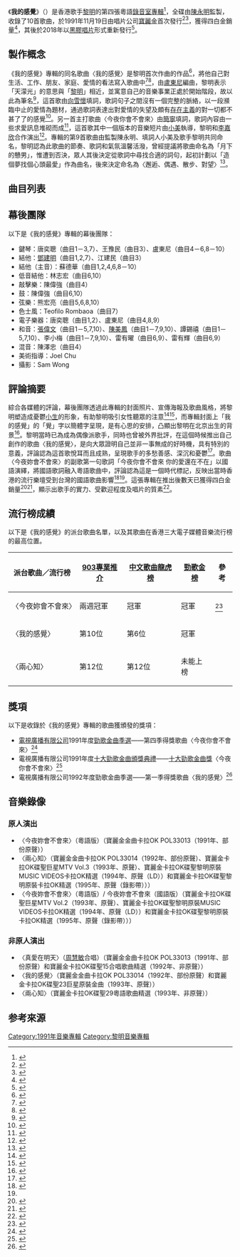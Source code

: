 {{Infobox album
| name       = 我的感覺
| original_name  = {{lang|en|''Personal Feeling''}}
| type       = album
| artist     = [[黎明|黎明]]
| cover      = 黎明 我的感覺.jpg
| alt        = 《我的感覺》的唱片專輯封面
| released   = {{start date|1991|11|19}}
| format     = [[黑膠唱片|黑膠唱片]]、[[CD|CD]]、[[卡式錄音帶|卡式錄音帶]]
| recorded   = 1991年7月－8月
| studio     = 
| genre      = [[流行音樂|流行音樂]]
| length     = {{Duration|m=39|s=57}}
| language   = [[粵語|粵語]]
| label      = 寶麗金
| producer   = 陳永明
| reviews    =
| chronology = 黎明
| prev_title = [[今夜妳會不會來|今夜妳會不會來]]
| prev_year  = 1991
| next_title = [[但願不只是朋友|但願不只是朋友]]
| next_year  = 1992
}}

《'''我的感覺'''》（{{lang-en|''Personal Feeling''}}）是香港歌手[[黎明|黎明]]的第四張粵語[[錄音室專輯|錄音室專輯]]<ref>{{Cite web|url = https://www.881903.com/highlight/2366988/%E5%BB%A3%E6%9D%B1%E7%88%86%E8%B0%B7-%E6%98%8E%E6%97%A5%E4%B9%8B%E5%BB%A3%E6%9D%B1%E6%AD%8C/11%E6%9C%8819%E6%97%A5%E4%B9%8B%E5%BB%A3%E6%9D%B1%E6%AD%8C|title = 11月19日之廣東歌|date = 2020-11-18|publisher = 商業電台|language = zh|accessdate = 2021-06-07|archive-url = https://web.archive.org/web/20210607125357/https://www.881903.com/highlight/2366988/%E5%BB%A3%E6%9D%B1%E7%88%86%E8%B0%B7-%E6%98%8E%E6%97%A5%E4%B9%8B%E5%BB%A3%E6%9D%B1%E6%AD%8C/11%E6%9C%8819%E6%97%A5%E4%B9%8B%E5%BB%A3%E6%9D%B1%E6%AD%8C|archive-date = 2021-06-07|dead-url = yes}}</ref>，全碟由[[陳永明_(音樂人)|陳永明]]監製，收錄了10首歌曲，於1991年11月19日由唱片公司[[寶麗金|寶麗金]]首次發行<ref>{{Cite book | author = 張錦華| title = 中國當代流行音樂的傳播與接受研究 | location = 北京 | publisher = 中國傳媒大學出版社 | date = 2016-03 | pages = 23 | ISBN = 9787565715181 |language = zh-hans}}</ref><ref>{{Cite book | author = 林玉鑫| title = 百歌爭嗚 成名曲、流行曲快樂大放送 | location = 北京 | publisher = 海潮出版社 | date = 2001-01 | pages = 371 | ISBN = 7801512839 |language = zh-hans}}</ref>，獲得四白金銷量<ref>{{Cite book|title = 黎天王錢來自有方|location =香港|publisher = 娛樂天下周刊 |date =1994|url = https://i.imgur.com/lvCUdMV.jpg |language =zh|accessdate =2022-01-30|archive-url = https://web.archive.org/web/20210501020407/https://i.imgur.com/lvCUdMV.jpg|archive-date =2021-05-01|dead-url =yes}}</ref>，其後於2018年以[[黑膠唱片|黑膠唱片]]形式重新發行<ref>{{Cite web |url = https://www.discogs.com/%E9%BB%8E%E6%98%8E-%E6%88%91%E7%9A%84%E6%84%9F%E8%A6%BA-Personal-Feeling/release/9196362 |title = 黎明–我的感覺|date = 2018 |publisher = Discogs |language = en|accessdate =2021-06-01|archive-url = https://web.archive.org/web/20200925011950/https://www.discogs.com/%E9%BB%8E%E6%98%8E-%E6%88%91%E7%9A%84%E6%84%9F%E8%A6%BA-Personal-Feeling/release/9196362|archive-date = 2020-09-25|dead-url = no}}</ref>。

==製作概念==
《我的感覺》專輯的同名歌曲〈我的感覺〉是黎明首次作曲的作品<ref>{{cite news|language = zh|url = https://hd.stheadline.com/life/hotpicks/20210713/600551/|title = 1991年連出三張唱片 仲有時間作曲 以「天濛光」筆名作《我的感覺》 成為Fans心目中金曲之一|publisher = 頭條日報|date = 2021-07-13|accessdate = 2022-01-23|archive-url = https://web.archive.org/web/20220123074423/https://i.imgur.com/OV5wJjY.jpg|archive-date = 2022-01-23|dead-url = no}}</ref>，將他自己對生活、工作、朋友、家庭、愛情的看法寫入歌曲中<ref>{{Cite book | author = 則夫 | title = 黎明 Cover Story | location = 香港 | publisher = Music Express雜誌 | date = 1991 | pages = 4|accessdate = 2020-09-25|url = https://wx4.sinaimg.cn/large/67df3b43ly1gi4mmxr89ej20u0140b2a.jpg|language = zh|archive-url = https://web.archive.org/web/20200925013422/https://wx4.sinaimg.cn/large/67df3b43ly1gi4mmxr89ej20u0140b2a.jpg|archive-date = 2020-09-25|dead-url = yes}}</ref><ref>{{cite news |language = zh |title = 黎明譜曲我的感覺 寓情於歌訴及心聲 |publisher = 大公報 |pages = 20 |date = 1991-10-21}}</ref>，由[[盧東尼|盧東尼]]編曲，黎明表示「天濛光」的意思與「[[拂曉|黎明]]」相近，並寓意自己的音樂事業正處於開始階段，故以此為筆名<ref>{{Cite web |url = https://i.imgur.com/WCAwDOo.jpg|title =缺點要改正 事實要面對 從未想過靠胡混成功|year =1991|publisher =大眾電視|language =zh|accessdate =2021-08-07|archive-url = https://web.archive.org/web/20210806235912/https://i.imgur.com/WCAwDOo.jpg|archive-date = 2020-09-25|dead-url = yes}}</ref>，這首歌由[[向雪懷|向雪懷]]填詞，歌詞句子之間沒有一個完整的脈絡，以一段瀕臨中止的愛情為題材，通過歌詞表達出對愛情的失望及頗有[[存在主義|存在主義]]的對一切都不甚了了的感覺<ref>{{Cite book | author = 朱耀偉 | title = 香港粵語流行歌詞研究 七十年代中期至八十年代中期II | location = 香港 | publisher = 亮光文化有限公司 | date = 2016-03 | pages = 163－164 | ISBN = 9789888365296| language = zh}}</ref>。另一首主打歌曲〈今夜你會不會來〉由[[簡寧|簡寧]]填詞，歌詞內容由一些求愛訊息堆砌而成<ref name="朱米高">{{Cite web|url = https://michaelchu-73917.medium.com/patreon%E6%9C%83%E5%93%A1%E5%B0%88%E4%BA%AB-%E4%BB%8A%E6%99%9A%E4%BD%A0%E6%9C%83%E4%B8%8D%E6%9C%83%E4%BE%86-%E6%B1%82%E6%84%9B%E8%A8%8A%E6%81%AF%E4%BA%82%E6%A7%8D%E6%8E%83%E5%B0%84-3f872c4ee9af
|title =《今夜你會不會來》求愛訊息亂槍掃射|author = 朱米高|date = 2020-12-26|publisher = 千千闋歌與我常在|language = zh|accessdate = 2022-02-20|archive-url = https://web.archive.org/web/20210123235928/https://michaelchu-73917.medium.com/patreon%E6%9C%83%E5%93%A1%E5%B0%88%E4%BA%AB-%E4%BB%8A%E6%99%9A%E4%BD%A0%E6%9C%83%E4%B8%8D%E6%9C%83%E4%BE%86-%E6%B1%82%E6%84%9B%E8%A8%8A%E6%81%AF%E4%BA%82%E6%A7%8D%E6%8E%83%E5%B0%84-3f872c4ee9af
|archive-date = 2021-01-23|dead-url = no}}</ref>，這首歌其中一個版本的音樂短片由[[小美_(香港)|小美]]執導，黎明和[[李嘉欣|李嘉欣]]合作演出<ref>{{Cite book|title = 黎明 情緣待續|location = 香港|publisher = 100 marks magazine|date = 1991-11-02|accessdate = 2022-01-21|url = https://i.imgur.com/YLAnu4H.jpg|language = zh|archive-url = https://web.archive.org/web/20220121064419/https://i.imgur.com/YLAnu4H.jpg|archive-date = 2022-01-21|dead-url = yes}}</ref>。專輯的第9首歌曲由監製陳永明、填詞人小美及歌手黎明共同命名，黎明認為此歌曲的節奏、歌詞和氣氛溫馨活潑，曾經提議將歌曲命名為「月下的戇男」，惟遭到否決，眾人其後決定從歌詞中尋找合適的詞句，起初計劃以「造個夢找個心頭最愛」作為曲名，後來決定命名為〈邂逅、偶遇、散步、對望〉<ref>{{Cite book |title = 關於黎明「邂逅、偶遇、散步、對望」的故事 | location = 香港 | publisher = NO.1 雜誌 |date = 1991|url = https://wx3.sinaimg.cn/large/67df3b43ly1gi4mnc9kx6j20u01407wi.jpg|language = zh|accessdate = 2020-09-25|archive-url = https://web.archive.org/web/20200925013121/https://wx3.sinaimg.cn/large/67df3b43ly1gi4mnc9kx6j20u01407wi.jpg|archive-date = 2020-09-25|dead-url = yes}}</ref>。

==曲目列表==
{{tracklist
| headline        = CD
| total_length    = 39:57

| all_producer = 陳永明

| title1         = 夜變得精彩
| music1         = [[桑田佳佑|桑田佳佑]]（K.Kuwata）
| lyrics1        = [[陳少琪|陳少琪]]
| arranger1      = 唐奕聰
| longnote1      = 改编自[[南方之星|南方之星]]的〈愛する女性とのすれ違い〉
| length1        = 4:12

| title2         = 永相依
| music2         = [[薛忠銘|薛忠銘]]
| lyrics2        = [[潘偉源|潘偉源]]
| arranger2      = 唐奕聰
| longnote2      = 〈朋友好久不見〉粵語版
| length2        = 4:02

| title3         = 今夜你會不會來
| music3         = [[林東松|林東松]]
| lyrics3        = 簡寧
| arranger3      = 王豫民
| longnote3      = 〈今夜妳會不會來〉粵語版
| length3        = 4:08

| title4         = 不羈舞台
| music4         = 盧東尼
| lyrics4        = 陳少琪
| arranger4      = 盧東尼
| longnote4      = 電影《[[痴情快婿|痴情快婿]]》插曲<br>〈跟我遠走〉粵語版
| length4        = 3:35

| title5         = 我的感覺
| music5         = [[黎明|天濛光]]
| lyrics5        = 向雪懷
| arranger5      = 盧東尼
| longnote5      = 
| length5        = 4:34

| title6         = 兩心知
| music6         = [[飞鸟凉|飞鸟凉]]（Ryo Aska）
| lyrics6        = 向雪懷
| arranger6      = 盧東尼
| longnote6      = 改编自[[飛鳥涼|ASKA]]的〈はじまりはいつも雨〉<br>電影《[[神算|神算]]》主題曲
| length6        = 4:21

| title7         = 你令我着迷
| music7         = [[小田和正|小田和正]]
| lyrics7        = 向雪懷
| arranger7      = 唐奕聰
| longnote7      = 改编自[[小田和正|小田和正]]的〈ためらわない 迷わない〉<br>同曲曲目：[[康賢|康賢]]〈一個夢〉
| length7        = 4:17

| title8         = 真愛在明天
| music8         = [[黎沸揮|黎沸揮]]
| lyrics8        = 向雪懷
| arranger8      = 盧東尼
| note8          = [[周慧敏|周慧敏]]合唱
| longnote8      = 改编自[[伍思凱|伍思凱]]和[[馬玉芬|馬玉芬]]的〈關於愛情〉<br>電影《[[痴情快婿|痴情快婿]]》主題曲
| length8        = 4:01

| title9         = 邂逅、偶遇、散步、對望
| music9         = 陳永明
| lyrics9        = 小美
| arranger9      = 盧東尼
| longnote9      = 
| length9        = 3:59

| title10        = 愛永不變
| music10        = [[角松敏生|角松敏生]]
| lyrics10       = 簡寧
| arranger10     = 盧東尼
| longnote10     = 改编自[[角松敏生|角松敏生]]的〈Distance〉
| length10       = 5:08
}}

==幕後團隊==
以下是《我的感覺》專輯的幕後團隊：
*鍵琴：唐奕聰（曲目1－3,7）、王豫民（曲目3）、盧東尼（曲目4－6,8－10）
*結他：[[鄧建明|鄧建明]]（曲目1,2,7）、江建民（曲目3）
*結他（主音）：蘇德華（曲目1,2,4,6,8－10）
*低音結他：林志宏（曲目6,10）
*敲擊樂：陳偉強（曲目4）
*鼓：陳偉強（曲目6,10）
*弦樂：熊宏亮（曲目5,6,8,10）
*色士風：Teofilo Rombaoa（曲目7）
*電子樂器：唐奕聰（曲目1,2）、盧東尼（曲目4,8,9）
*和音：[[張偉文|張偉文]]（曲目1－5,7,10）、[[陳美鳳_(香港)|陳美鳳]]（曲目1－7,9,10）、譚錫禧（曲目1－5,7,10）、李小梅（曲目1－7,9,10）、雷有曜（曲目6,9）、雷有輝（曲目6,9）
*混音：陳澤忠（曲目4）
*美術指導：Joel Chu
*攝影：Sam Wong

== 評論摘要 ==
綜合各媒體的評論，幕後團隊透過此專輯的封面照片、宣傳海報及歌曲風格，將黎明塑造成憂鬱[[小生|小生]]的形象，有助黎明吸引女性聽眾的注意<ref>{{cite news |language = zh |author = 齊齊 |title = 娛事我云 黎明 |publisher = 大公報 |pages = 24 |date = 1991-11-28}}</ref><ref>{{cite news |language = zh |author = 丹青 |title = 談詞說樂廳 我的感覺 |publisher = 華僑日報 |pages = 8 |date = 1991-12-14}}</ref>，而專輯封面上「我的感覺」的「覺」字以簡體字呈現，是有心思的安排，凸顯出黎明在北京出生的背景<ref>{{cite news |language = zh |author = 劉存孝 |url = https://i.imgur.com/Gqa8S0I.jpg |title = 「天濛光」首度登場 |publisher = 星島日報 |date = 2021-07-17 |accessdate = 2021-07-24 |archive-url = https://web.archive.org/web/20210724073426/https://i.imgur.com/Gqa8S0I.jpg |archive-date = 2021-07-24 |dead-url = yes }}</ref>。黎明當時已為成為偶像派歌手，同時也曾被外界批評，在這個時候推出自己創作的歌曲〈我的感覺〉，是向大眾證明自己並非一事無成的好時機，具有特別的意義，評論認為這首歌悅耳而且成熟，呈現歌手的多愁善感、深沉和憂鬱<ref>{{Cite web|url = https://michaelchu-73917.medium.com/%E6%88%91%E7%9A%84%E6%84%9F%E8%A6%BA-%E5%A4%A9%E6%BF%9B%E5%85%89%E4%BE%86%E4%BA%86-d23d9d5b2d06|title = 《我的感覺》天濛光來了|author = 朱米高|date = 2021-06-16|publisher = 千千闋歌與我常在|language = zh|accessdate = 2022-02-20|archive-url = https://web.archive.org/web/20220219023911/https://michaelchu-73917.medium.com/%E6%88%91%E7%9A%84%E6%84%9F%E8%A6%BA-%E5%A4%A9%E6%BF%9B%E5%85%89%E4%BE%86%E4%BA%86-d23d9d5b2d06|archive-date = 2022-02-19|dead-url = no}}</ref>。歌曲〈今夜妳會不會來〉的副歌第一句歌詞「今夜你會不會來 你的愛還在不在」以國語演繹，將國語歌詞融入粵語歌曲中，評論認為這是一個時代標記，反映出當時香港的流行樂壇受到台灣的國語歌曲影響<ref>{{Cite thesis |degree=碩士 |page=47 |title=Hong Kong Cantonese in Cantopop from phonological and lexical perspectives |url=http://hub.hku.hk/handle/10722/237455 |author=梁慧心 |first=Evolution of Cantopop |date=2016-08 |publisher=香港大學 |language=en |accessdate=2022-01-19 |archive-url=https://web.archive.org/web/20180602032914/http://hub.hku.hk/handle/10722/237455 |archive-date=2018-06-02 |dead-url=no }}</ref><ref name="朱米高"/>。這張專輯在推出後數天已獲得四白金銷量<ref>{{cite news |language = zh |title = 新唱片銷量四白金 黎明有特別滿足感 |publisher = 華僑日報 |pages = 22 |date = 1991-11-26}}</ref><ref>{{Cite web|url = https://i.imgur.com/1G77YiM.jpg|title = 白金記者招待會|date = 1992-06-23|publisher = 新電視|language = zh|accessdate = 2022-02-04|archive-url = https://web.archive.org/web/20220204000646/https://i.imgur.com/1G77YiM.jpg|archive-date = 2022-02-04|dead-url = yes}}</ref>，顯示出歌手的實力、受歡迎程度及唱片的質素<ref>{{cite news |language = zh |author = 艾文迪 |title = 白金唱片何其多 |publisher = 大公報 |pages = 37 |date = 1991-12-11}}</ref>。


== 流行榜成績 ==
以下是《我的感覺》的派台歌曲名單，以及其歌曲在香港三大電子媒體音樂流行榜的最高位置。
{| class="wikitable" align="center"
|-
! 派台歌曲／流行榜 !! [[903專業推介|903專業推介]] !! [[中文歌曲龍虎榜|中文歌曲龍虎榜]] !! [[勁歌金榜|勁歌金榜]]!!參考
|-
|〈今夜妳會不會來〉||兩週冠軍||冠軍||冠軍||<ref>{{cite news|language = zh|url = https://i.imgur.com/KwyIMbK.jpg|title = 大碟銷量超越4白金|publisher = 東方日報|date = 1991-11-25|accessdate = 2022-02-01|archive-url = https://web.archive.org/web/20220201062153/https://i.imgur.com/KwyIMbK.jpg|archive-date = 2022-02-01|dead-url = yes}}</ref>
|-
|〈我的感覺〉||第10位||第6位||冠軍||
|-
|〈兩心知〉||第12位||第12位||未能上榜||
|}

== 獎項 ==
以下是收錄於《我的感覺》專輯的歌曲獲頒發的獎項：
*[[電視廣播有限公司|電視廣播有限公司]]1991年度[[勁歌金曲優秀選|勁歌金曲季選]]——第四季得獎歌曲〈今夜你會不會來〉<ref>{{cite news |language = zh |title = 一九九一年勁歌金曲第四季季選入選歌曲 |publisher = 大公報 |pages = 23 |date = 1991-12-23}}</ref>
*電視廣播有限公司1991年度[[十大勁歌金曲頒獎典禮|十大勁歌金曲頒獎典禮]]——[[勁歌金曲頒獎典禮勁歌金曲獎|十大勁歌金曲獎]]〈今夜你會不會來〉<ref>{{Cite web |url =http://jsg.tvb.com/2012/final/history.php?yr=1991|title =十大勁歌金曲頒獎典禮－歷屆得獎名單（1991年）|publisher =tvb.com|language = zh|accessdate =2019-05-18|archive-url =https://web.archive.org/web/20190130161853/http://jsg.tvb.com/2012/final/history.php?yr=1991|archive-date =2019-01-30|dead-url =no}}</ref>
*電視廣播有限公司1992年度勁歌金曲季選——第一季得獎歌曲〈我的感覺〉<ref>{{Cite web |url = https://programme.mytvsuper.com/tc/128086 |title = 一九九二年勁歌金曲第一季季選 |publisher = My TV Super |date = 2020|language = zh |accessdate = 2020-09-05| archive-url = https://web.archive.org/web/20200904235241/https://programme.mytvsuper.com/tc/128086/ |archive-date =2020-09-05|dead-url =no }}</ref>

==音樂錄像==
===原人演出===
*〈今夜妳會不會來〉（粵語版）（寶麗金金曲卡拉OK POL33013（1991年、部份原聲））
*〈兩心知〉（寶麗金金曲卡拉OK POL33014（1992年、部份原聲）、寶麗金卡拉OK碟聖巨星MTV Vol.3（1993年、原聲）、寶麗金卡拉OK碟聖黎明原裝MUSIC VIDEOS卡拉OK精選（1994年、原聲（LD））和寶麗金卡拉OK碟聖黎明原裝卡拉OK精選（1995年、原聲（錄影帶）））
*〈今夜妳會不會來〉（粵語版）/ 今夜妳會不會來（國語版）（寶麗金卡拉OK碟聖巨星MTV Vol.2（1993年、原聲）、寶麗金卡拉OK碟聖黎明原裝MUSIC VIDEOS卡拉OK精選（1994年、原聲（LD））和寶麗金卡拉OK碟聖黎明原裝卡拉OK精選（1995年、原聲（錄影帶）））

===非原人演出===
*〈真愛在明天〉（[[周慧敏|周慧敏]]合唱）（寶麗金金曲卡拉OK POL33013（1991年、部份原聲）和寶麗金卡拉OK碟聖15合唱歌曲精選（1992年、非原聲））
*〈我的感覺〉（寶麗金金曲卡拉OK POL33014（1992年、部份原聲）和寶麗金卡拉OK碟聖23巨星原裝金曲（1993年、原聲））
*〈兩心知〉（寶麗金卡拉OK碟聖29粵語歌曲精選（1993年、非原聲））

== 参考來源==
{{reflist|2}}
{{portal bar|音樂}}
{{黎明}}
[[Category:1991年音樂專輯|Category:1991年音樂專輯]]
[[Category:黎明音樂專輯|Category:黎明音樂專輯]]